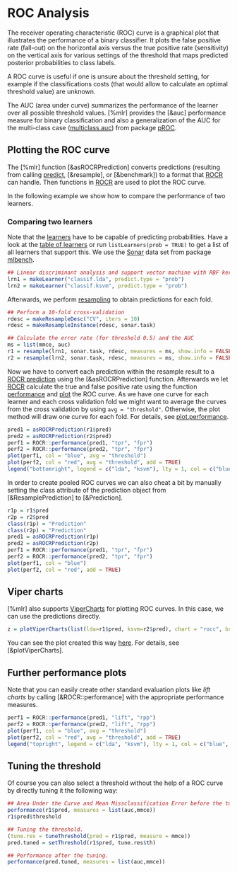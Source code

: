 # ROC Analysis

The receiver operating characteristic (ROC) curve is a graphical plot
that illustrates the performance of a binary classifier.
It plots the false positive rate (fall-out) on the horizontal axis versus
the true positive rate (sensitivity) on the vertical axis for various settings of
the threshold that maps predicted posterior probabilities to class labels.

A ROC curve is useful if one is unsure about the threshold setting, for example if the
classifications costs (that would allow to calculate an optimal threshold value) are unknown.

The AUC (area under curve) summarizes the performance of the learner over all possible threshold
values.
[%mlr] provides the [&auc] performance measure for binary classification and also a
generalization of the AUC for the multi-class case ([multiclass.auc](&pROC::muticlass.auc))
from package [pROC](http://cran.r-project.org/web/packages/pROC/index.html).


## Plotting the ROC curve

The [%mlr] function [&asROCRPrediction] converts predictions (resulting from
calling [predict](predict.WrapperModel), [&resample], or [&benchmark]) to a format that
[ROCR](http://cran.r-project.org/web/packages/ROCR/index.html) can handle.
Then functions in [ROCR](http://cran.r-project.org/web/packages/ROCR/index.html) are used
to plot the ROC curve.

In the following example we show how to compare the performance of two learners.

### Comparing two learners

Note that the [learners](learner.md) have to be capable of predicting probabilities.
Have a look at the [table of learners](integrated_learners.md)
or run `listLearners(prob = TRUE)` to get a list of all learners that support this.
We use the [Sonar](&mlbench::Sonar) data set from package
[mlbench](http://cran.r-project.org/web/packages/mlbench/index.html).

```r
## Linear discriminant analysis and support vector machine with RBF kernel
lrn1 = makeLearner("classif.lda", predict.type = "prob")
lrn2 = makeLearner("classif.ksvm", predict.type = "prob")
```

Afterwards, we perform [resampling](resample.md) to obtain predictions for each fold.

```r
## Perform a 10-fold cross-validation
rdesc = makeResampleDesc("CV", iters = 10)
rdesc = makeResampleInstance(rdesc, sonar.task)

## Calculate the error rate (for threshold 0.5) and the AUC
ms = list(mmce, auc)
r1 = resample(lrn1, sonar.task, rdesc, measures = ms, show.info = FALSE)
r2 = resample(lrn2, sonar.task, rdesc, measures = ms, show.info = FALSE)
```

Now we have to convert each prediction within the resample result to a
[ROCR prediction](&ROCR::prediction-class) using the [&asROCRPrediction] function.
Afterwards we let [ROCR](http://cran.r-project.org/web/packages/ROCR/index.html)
calculate the true and false positive rate using the function [performance](&ROCR::performance)
and [plot](&ROCR::plot.performance) the ROC curve.
As we have one curve for each learner and each cross validation fold we might want to
average the curves from the cross validation by using `avg = "threshold"`.
Otherwise, the plot method will draw one curve for each fold.
For details, see [plot.performance](&ROCR::plot.performance).

```r
pred1 = asROCRPrediction(r1$pred)
pred2 = asROCRPrediction(r2$pred)
perf1 = ROCR::performance(pred1, "tpr", "fpr")
perf2 = ROCR::performance(pred2, "tpr", "fpr")
plot(perf1, col = "blue", avg = "threshold")
plot(perf2, col = "red", avg = "threshold", add = TRUE)
legend("bottomright", legend = c("lda", "ksvm"), lty = 1, col = c("blue", "red"))
```

In order to create pooled ROC curves we can also cheat a bit by manually setting the class attribute
of the prediction object from [&ResamplePrediction] to [&Prediction].
```r
r1p = r1$pred
r2p = r2$pred
class(r1p) = "Prediction"
class(r2p) = "Prediction"
pred1 = asROCRPrediction(r1p)
pred2 = asROCRPrediction(r2p)
perf1 = ROCR::performance(pred1, "tpr", "fpr")
perf2 = ROCR::performance(pred2, "tpr", "fpr")
plot(perf1, col = "blue")
plot(perf2, col = "red", add = TRUE)
```

## Viper charts

[%mlr] also supports [ViperCharts](http://viper.ijs.si/) for plotting ROC
curves. In this case, we can use the predictions directly.
```r
z = plotViperCharts(list(lda=r1$pred, ksvm=r2$pred), chart = "rocc", browse = FALSE)
```
You can see the plot created this way [here](`r z`). For details, see [&plotViperCharts].

## Further performance plots

Note that you can easily create other standard evaluation plots like *lift charts* by
calling [&ROCR::performance] with the appropriate performance measures.
```r
perf1 = ROCR::performance(pred1, "lift", "rpp")
perf2 = ROCR::performance(pred2, "lift", "rpp")
plot(perf1, col = "blue", avg = "threshold")
plot(perf2, col = "red", avg = "threshold", add = TRUE)
legend("topright", legend = c("lda", "ksvm"), lty = 1, col = c("blue", "red"))
```

## Tuning the threshold

Of course you can also select a threshold without the help of a ROC curve by directly tuning it the following way:
```r
## Area Under the Curve and Mean Missclassification Error before the tuning.
performance(r1$pred, measures = list(auc,mmce))
r1$pred$threshold

## Tuning the threshold.
(tune.res = tuneThreshold(pred = r1$pred, measure = mmce))
pred.tuned = setThreshold(r1$pred, tune.res$th)

## Performance after the tuning.
performance(pred.tuned, measures = list(auc,mmce))
```
